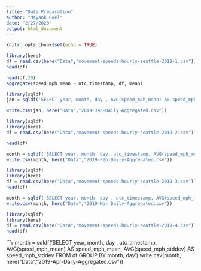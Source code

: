 ```yaml
---
title: "Data Preparation"
author: "Mayank Goel"
date: "2/27/2020"
output: html_document
---
```


```r
knitr::opts_chunk$set(echo = TRUE)
```

```r
library(here)
df = read.csv(here("Data","movement-speeds-hourly-seattle-2019-1.csv"))
head(df)
```


```r
head(df,20)
aggregate(speed_mph_mean ~ utc_timestamp, df, mean)
```


```r
library(sqldf)
jan = sqldf('SELECT year, month, day , AVG(speed_mph_mean) AS speed_mph_mean, AVG(speed_mph_stddev) AS speed_mph_stddev FROM df GROUP BY month, day')
```



```r
write.csv(jan, here("Data","2019-Jan-Daily-Aggregated.csv"))
```

```r
library(sqldf)
library(here)
df = read.csv(here("Data","movement-speeds-hourly-seattle-2019-2.csv"))
```

```r
head(df)
```


```r

month = sqldf('SELECT year, month, day, utc_timestamp, AVG(speed_mph_mean) AS speed_mph_mean, AVG(speed_mph_stddev) AS speed_mph_stddev FROM df GROUP BY month, day')
write.csv(month, here("Data","2019-Feb-Daily-Aggregated.csv"))
```

```r
library(sqldf)
library(here)
df = read.csv(here("Data","movement-speeds-hourly-seattle-2019-3.csv"))
head(df)
```

```r
month = sqldf('SELECT year, month, day , utc_timestamp, AVG(speed_mph_mean) AS speed_mph_mean, AVG(speed_mph_stddev) AS speed_mph_stddev FROM df GROUP BY month, day')
write.csv(month, here("Data","2019-Mar-Daily-Aggregated.csv"))
```

```r
library(sqldf)
library(here)
df = read.csv(here("Data","movement-speeds-hourly-seattle-2019-4.csv"))
head(df)
```

```r
month = sqldf('SELECT year, month, day , utc_timestamp, AVG(speed_mph_mean) AS speed_mph_mean, AVG(speed_mph_stddev) AS speed_mph_stddev FROM df GROUP BY month, day')
write.csv(month, here("Data","2019-Apr-Daily-Aggregated.csv"))